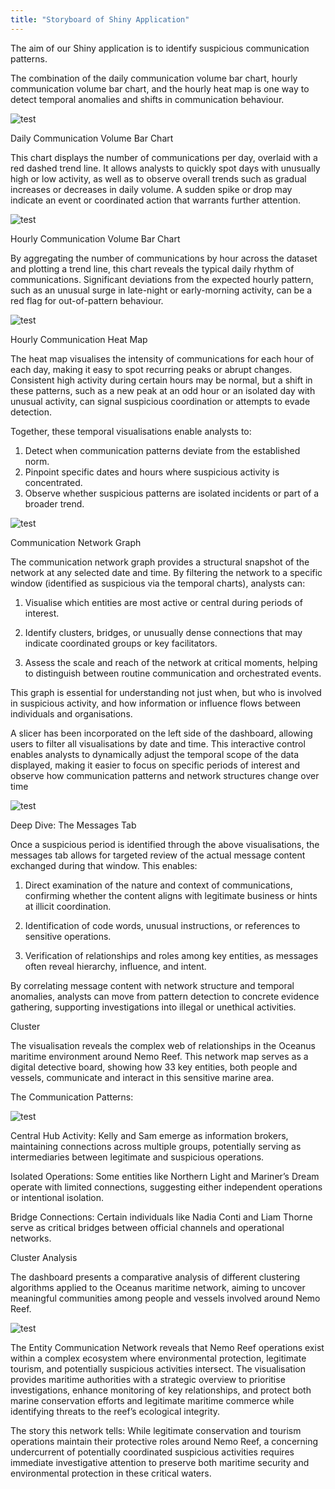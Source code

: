 ```yaml
---
title: "Storyboard of Shiny Application"
---
```


The aim of our Shiny application is to identify suspicious communication patterns.

The combination of the daily communication volume bar chart, hourly communication volume bar chart, and the hourly heat map is one way to detect temporal anomalies and shifts in communication behaviour.

<img src="image/Screenshot2025-06-15at3.24.51PM.png" alt="test" style="max-width: 100%;"/>

Daily Communication Volume Bar Chart

This chart displays the number of communications per day, overlaid with a red dashed trend line. It allows analysts to quickly spot days with unusually high or low activity, as well as to observe overall trends such as gradual increases or decreases in daily volume. A sudden spike or drop may indicate an event or coordinated action that warrants further attention.

<img src="image/Screenshot2025-06-15at3.30.17PM.png" alt="test" style="max-width: 100%;"/>

Hourly Communication Volume Bar Chart

By aggregating the number of communications by hour across the dataset and plotting a trend line, this chart reveals the typical daily rhythm of communications. Significant deviations from the expected hourly pattern, such as an unusual surge in late-night or early-morning activity, can be a red flag for out-of-pattern behaviour.

<img src="image/Screenshot2025-06-15at3.31.54PM.png" alt="test" style="max-width: 100%;"/>

Hourly Communication Heat Map

The heat map visualises the intensity of communications for each hour of each day, making it easy to spot recurring peaks or abrupt changes. Consistent high activity during certain hours may be normal, but a shift in these patterns, such as a new peak at an odd hour or an isolated day with unusual activity, can signal suspicious coordination or attempts to evade detection.

Together, these temporal visualisations enable analysts to:

1.  Detect when communication patterns deviate from the established norm.
2.  Pinpoint specific dates and hours where suspicious activity is concentrated.
3.  Observe whether suspicious patterns are isolated incidents or part of a broader trend.

<img src="image/Screenshot2025-06-15at3.34.37PM.png" alt="test" style="max-width: 100%;"/>

Communication Network Graph

The communication network graph provides a structural snapshot of the network at any selected date and time. By filtering the network to a specific window (identified as suspicious via the temporal charts), analysts can:

1.  Visualise which entities are most active or central during periods of interest.

2.  Identify clusters, bridges, or unusually dense connections that may indicate coordinated groups or key facilitators.

3.  Assess the scale and reach of the network at critical moments, helping to distinguish between routine communication and orchestrated events.

This graph is essential for understanding not just when, but who is involved in suspicious activity, and how information or influence flows between individuals and organisations.

A slicer has been incorporated on the left side of the dashboard, allowing users to filter all visualisations by date and time. This interactive control enables analysts to dynamically adjust the temporal scope of the data displayed, making it easier to focus on specific periods of interest and observe how communication patterns and network structures change over time

<img src="image/Screenshot2025-06-15at3.33.36PM.png" alt="test" style="max-width: 100%;"/>

Deep Dive: The Messages Tab

Once a suspicious period is identified through the above visualisations, the messages tab allows for targeted review of the actual message content exchanged during that window. This enables:

1.  Direct examination of the nature and context of communications, confirming whether the content aligns with legitimate business or hints at illicit coordination.

2.  Identification of code words, unusual instructions, or references to sensitive operations.

3.  Verification of relationships and roles among key entities, as messages often reveal hierarchy, influence, and intent.

By correlating message content with network structure and temporal anomalies, analysts can move from pattern detection to concrete evidence gathering, supporting investigations into illegal or unethical activities.

Cluster

The visualisation reveals the complex web of relationships in the Oceanus maritime environment around Nemo Reef. This network map serves as a digital detective board, showing how 33 key entities, both people and vessels, communicate and interact in this sensitive marine area.

The Communication Patterns:

<img src="image/Screenshot2025-06-15at4.09.10PM.png" alt="test" style="max-width: 100%;"/>

Central Hub Activity: Kelly and Sam emerge as information brokers, maintaining connections across multiple groups, potentially serving as intermediaries between legitimate and suspicious operations.

Isolated Operations: Some entities like Northern Light and Mariner's Dream operate with limited connections, suggesting either independent operations or intentional isolation.

Bridge Connections: Certain individuals like Nadia Conti and Liam Thorne serve as critical bridges between official channels and operational networks.

Cluster Analysis

The dashboard presents a comparative analysis of different clustering algorithms applied to the Oceanus maritime network, aiming to uncover meaningful communities among people and vessels involved around Nemo Reef.

<img src="image/Screenshot2025-06-15at4.12.50PM.png" alt="test" style="max-width: 100%;"/>

The Entity Communication Network reveals that Nemo Reef operations exist within a complex ecosystem where environmental protection, legitimate tourism, and potentially suspicious activities intersect. The visualisation provides maritime authorities with a strategic overview to prioritise investigations, enhance monitoring of key relationships, and protect both marine conservation efforts and legitimate maritime commerce while identifying threats to the reef's ecological integrity.

The story this network tells: While legitimate conservation and tourism operations maintain their protective roles around Nemo Reef, a concerning undercurrent of potentially coordinated suspicious activities requires immediate investigative attention to preserve both maritime security and environmental protection in these critical waters.
